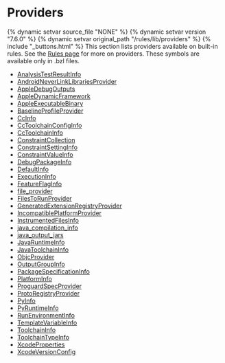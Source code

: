 <html devsite>
<head>
  <meta name="project_path" value="/_project.yaml">
  <meta name="book_path" value="/versions/7.6.0/_book.yaml">
</head>
<body>
<h1 class="page-title">Providers</h1>

{% dynamic setvar source_file "NONE" %}
{% dynamic setvar version "7.6.0" %}
{% dynamic setvar original_path "/rules/lib/providers" %}
{% include "_buttons.html" %}
This section lists providers available on built-in rules. See the <a href='https://bazel.build/versions/7.6.0/extending/rules#providers'>Rules page</a> for more on providers. These symbols are available only in .bzl files.

<ul>

<li><a href="/versions/7.6.0/rules/lib/providers/AnalysisTestResultInfo">AnalysisTestResultInfo</a></li>

<li><a href="/versions/7.6.0/rules/lib/providers/AndroidNeverLinkLibrariesProvider">AndroidNeverLinkLibrariesProvider</a></li>

<li><a href="/versions/7.6.0/rules/lib/providers/AppleDebugOutputs">AppleDebugOutputs</a></li>

<li><a href="/versions/7.6.0/rules/lib/providers/AppleDynamicFramework">AppleDynamicFramework</a></li>

<li><a href="/versions/7.6.0/rules/lib/providers/AppleExecutableBinary">AppleExecutableBinary</a></li>

<li><a href="/versions/7.6.0/rules/lib/providers/BaselineProfileProvider">BaselineProfileProvider</a></li>

<li><a href="/versions/7.6.0/rules/lib/providers/CcInfo">CcInfo</a></li>

<li><a href="/versions/7.6.0/rules/lib/providers/CcToolchainConfigInfo">CcToolchainConfigInfo</a></li>

<li><a href="/versions/7.6.0/rules/lib/providers/CcToolchainInfo">CcToolchainInfo</a></li>

<li><a href="/versions/7.6.0/rules/lib/providers/ConstraintCollection">ConstraintCollection</a></li>

<li><a href="/versions/7.6.0/rules/lib/providers/ConstraintSettingInfo">ConstraintSettingInfo</a></li>

<li><a href="/versions/7.6.0/rules/lib/providers/ConstraintValueInfo">ConstraintValueInfo</a></li>

<li><a href="/versions/7.6.0/rules/lib/providers/DebugPackageInfo">DebugPackageInfo</a></li>

<li><a href="/versions/7.6.0/rules/lib/providers/DefaultInfo">DefaultInfo</a></li>

<li><a href="/versions/7.6.0/rules/lib/providers/ExecutionInfo">ExecutionInfo</a></li>

<li><a href="/versions/7.6.0/rules/lib/providers/FeatureFlagInfo">FeatureFlagInfo</a></li>

<li><a href="/versions/7.6.0/rules/lib/providers/file_provider">file_provider</a></li>

<li><a href="/versions/7.6.0/rules/lib/providers/FilesToRunProvider">FilesToRunProvider</a></li>

<li><a href="/versions/7.6.0/rules/lib/providers/GeneratedExtensionRegistryProvider">GeneratedExtensionRegistryProvider</a></li>

<li><a href="/versions/7.6.0/rules/lib/providers/IncompatiblePlatformProvider">IncompatiblePlatformProvider</a></li>

<li><a href="/versions/7.6.0/rules/lib/providers/InstrumentedFilesInfo">InstrumentedFilesInfo</a></li>

<li><a href="/versions/7.6.0/rules/lib/providers/java_compilation_info">java_compilation_info</a></li>

<li><a href="/versions/7.6.0/rules/lib/providers/java_output_jars">java_output_jars</a></li>

<li><a href="/versions/7.6.0/rules/lib/providers/JavaRuntimeInfo">JavaRuntimeInfo</a></li>

<li><a href="/versions/7.6.0/rules/lib/providers/JavaToolchainInfo">JavaToolchainInfo</a></li>

<li><a href="/versions/7.6.0/rules/lib/providers/ObjcProvider">ObjcProvider</a></li>

<li><a href="/versions/7.6.0/rules/lib/providers/OutputGroupInfo">OutputGroupInfo</a></li>

<li><a href="/versions/7.6.0/rules/lib/providers/PackageSpecificationInfo">PackageSpecificationInfo</a></li>

<li><a href="/versions/7.6.0/rules/lib/providers/PlatformInfo">PlatformInfo</a></li>

<li><a href="/versions/7.6.0/rules/lib/providers/ProguardSpecProvider">ProguardSpecProvider</a></li>

<li><a href="/versions/7.6.0/rules/lib/providers/ProtoRegistryProvider">ProtoRegistryProvider</a></li>

<li><a href="/versions/7.6.0/rules/lib/providers/PyInfo">PyInfo</a></li>

<li><a href="/versions/7.6.0/rules/lib/providers/PyRuntimeInfo">PyRuntimeInfo</a></li>

<li><a href="/versions/7.6.0/rules/lib/providers/RunEnvironmentInfo">RunEnvironmentInfo</a></li>

<li><a href="/versions/7.6.0/rules/lib/providers/TemplateVariableInfo">TemplateVariableInfo</a></li>

<li><a href="/versions/7.6.0/rules/lib/providers/ToolchainInfo">ToolchainInfo</a></li>

<li><a href="/versions/7.6.0/rules/lib/providers/ToolchainTypeInfo">ToolchainTypeInfo</a></li>

<li><a href="/versions/7.6.0/rules/lib/providers/XcodeProperties">XcodeProperties</a></li>

<li><a href="/versions/7.6.0/rules/lib/providers/XcodeVersionConfig">XcodeVersionConfig</a></li>
</ul>
</body>
</html>
